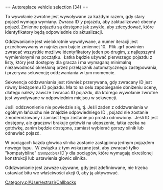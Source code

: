 <noinclude>{{pl/Development/NewGRF/inne strony|en=newgrf-specs.tt-wiki.net/wiki/Callback:_Autoreplace_vehicle_selection|pl=pl/Development/NewGRF/NFO Specs/Callback/Autoreplace vehicle selection}}
</noinclude>== Autoreplace vehicle selection (34) ==

To wywołanie zwrotne jest wywoływane za każdym razem, gdy stary pojazd wymaga wymiany. Zwraca ID''`y'' pojazdu, aby zaktualizować obecny pojazd. Zmienne pojazdu są dostępne jak zwykle, aby zdecydować, które identyfikatory będą odpowiednie do aktualizacji.

Oddzwanianie jest wielokrotnie wywoływane, a numer iteracji jest przechowywany w najniższym bajcie zmiennej 10. &nbsp;Plik .grf powinien zwracać wszystkie możliwe identyfikatory jeden po drugim, z najlepszymi wymienionymi na początku. &nbsp;Łatka będzie używać pierwszego pojazdu z listy, który jest dostępny dla gracza i ma wymaganą minimalną niezawodność określoną przez przełącznik automatycznego zastępowania, i przerywa sekwencję oddzwaniania w tym momencie.

Sekwencja oddzwaniania jest również przerywana, gdy zwracany ID jest równy bieżącemu ID pojazdu. Ma to na celu zapobieganie obniżeniu oceny, dlatego należy zawsze zwracać ID pojazdu, dla którego wywołanie zwrotne jest wywoływane w odpowiednim miejscu w sekwencji.

Jeśli oddzwonienie nie powiedzie się, tj. Jeśli żaden z oddzwaniania w ogólnym łańcuchu nie znajdzie odpowiedniego ID , pojazd nie zostanie zmodernizowany i zamiast tego zostanie po prostu odnowiony. &nbsp;Jeśli ID jest dostępny, ale graczowi brakuje gotówki na ulepszenie, łatka czeka na gotówkę, zanim będzie dostępna, zamiast wybierać gorszy silnik lub odnawiać pojazd.

W pociągach każda głowica silnika zostanie zastąpiona jednym pojazdem nowego typu. &nbsp;W związku z tym wskazane jest, aby zwracać tylko "kompatybilne" <small>''(compatible)''</small> ID''`y'' dla pociągów, które wymagają określonej konstrukcji lub ustawienia głowic silnika.

Oddzwanianie jest zawsze używane, gdy jest zdefiniowane, nie trzeba ustawiać bitu we właściwości akcji 0, aby ją aktywować.
<!--[[Category:Callbacks]]-->[[Category:pl/User/extrazi/Callbacks]]